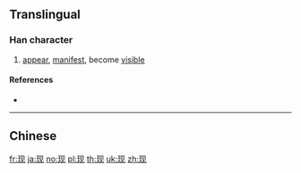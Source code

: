 {{also|現}}
==Translingual==
{{stroke order|type=animate}}

===Han character===
{{Han char|rn=96|rad=玉|as=04|sn=8|four=|canj=MGBHU|ids=⿰王见}}

# [[appear]], [[manifest]], become [[visible]]

====References====
* {{Han ref|kx=0728.211|hdz=21104.060|uh=73B0|ud=29616}}

----

==Chinese==
{{zh-see|現}}

[[fr:现]]
[[ja:现]]
[[no:现]]
[[pl:现]]
[[th:现]]
[[uk:现]]
[[zh:现]]
